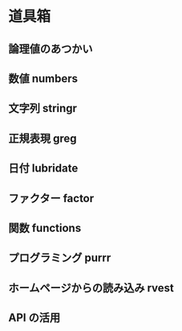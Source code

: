 # 道具箱 {#toolbox}

## 論理値のあつかい

## 数値 numbers

## 文字列 stringr

## 正規表現 greg

## 日付 lubridate

## ファクター factor

## 関数 functions

## プログラミング purrr

## ホームページからの読み込み rvest

## API の活用